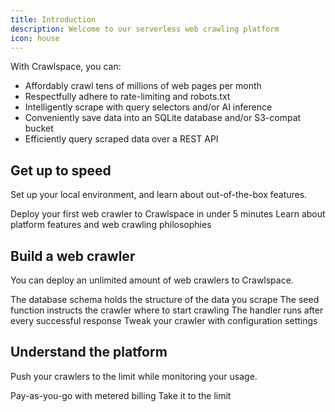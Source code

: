 ```yaml
---
title: Introduction
description: Welcome to our serverless web crawling platform
icon: house
---
```


With Crawlspace, you can:

- Affordably crawl tens of millions of web pages per month
- Respectfully adhere to rate-limiting and robots.txt
- Intelligently scrape with query selectors and/or AI inference
- Conveniently save data into an SQLite database and/or S3-compat bucket
- Efficiently query scraped data over a REST API

## Get up to speed

Set up your local environment, and learn about out-of-the-box features.

<CardGroup cols={2}>
  <Card
    title="Quickstart"
    icon="stopwatch"
    href="/welcome/quickstart"
  >
    Deploy your first web crawler to Crawlspace in under 5 minutes
  </Card>
  <Card
    title="Features"
    icon="wand-magic-sparkles"
    href="/welcome/features"
  >
  Learn about platform features and web crawling philosophies
  </Card>
</CardGroup>

## Build a web crawler

You can deploy an unlimited amount of web crawlers to Crawlspace.

<CardGroup cols={2}>
  <Card
    title="Define your schema"
    icon="database"
    href="/build/development/schema"
  >
    The database schema holds the structure of the data you scrape
  </Card>
  <Card
    title="Create your seed function"
    icon="seedling"
    href="/build/development/seed"
  >
    The seed function instructs the crawler where to start crawling
  </Card>
  <Card
    title="Customize your handler"
    icon="code"
    href="/build/development/handler"
  >
    The handler runs after every successful response
  </Card>
  <Card
    title="Configure your options"
    icon="gear"
    href="/build/configuration"
  >
    Tweak your crawler with configuration settings
  </Card>
</CardGroup>

## Understand the platform

Push your crawlers to the limit while monitoring your usage.

<CardGroup cols={2}>
  <Card
    title="Billing"
    icon="file-invoice-dollar"
    href="/platform/billing"
  >
    Pay-as-you-go with metered billing
  </Card>
  <Card
    title="Limitations"
    icon="traffic-light"
    href="/platform/limitations"
  >
    Take it to the limit
  </Card>
</CardGroup>
